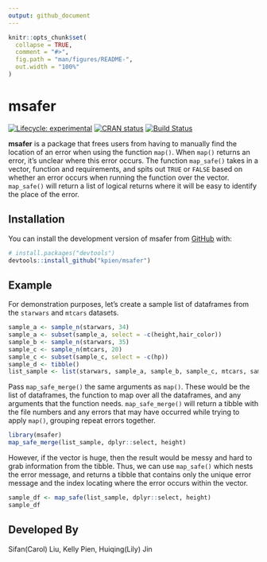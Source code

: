 ```yaml
---
output: github_document
---
```


<!-- README.md is generated from README.Rmd. Please edit that file -->

```r
knitr::opts_chunk$set(
  collapse = TRUE,
  comment = "#>",
  fig.path = "man/figures/README-",
  out.width = "100%"
)
```

# msafer

<!-- badges: start -->
[![Lifecycle:
experimental](https://img.shields.io/badge/lifecycle-experimental-orange.svg)](https://www.tidyverse.org/lifecycle/#experimental)
[![CRAN
status](https://www.r-pkg.org/badges/version/msafer)](https://CRAN.R-project.org/package=msafer)
[![Build Status](https://travis-ci.com/kpien/msafer.svg?branch=master)](https://travis-ci.com/kpien/msafer)
<!-- badges: end -->

**msafer** is a package that frees users from having to manually find the location of an error when using the function `map()`. When `map()` returns an error, it's unclear where this error occurs. The function `map_safe()` takes in a vector, function and requirements, and spits out `TRUE` or `FALSE` based on whether an error occurs when running the function over the vector. `map_safe()` will return a list of logical returns where it will be easy to identify the place of the error. 

## Installation

You can install the development version of msafer from [GitHub](https://github.com/) with:

``` r
# install.packages("devtools")
devtools::install_github("kpien/msafer")
```
## Example

For demonstration purposes, let's create a sample list of dataframes from the `starwars` and `mtcars` datasets.

```r
sample_a <- sample_n(starwars, 34)
sample_a <- subset(sample_a, select = -c(height,hair_color))
sample_b <- sample_n(starwars, 35)
sample_c <- sample_n(mtcars, 20)
sample_c <- subset(sample_c, select = -c(hp))
sample_d <- tibble()
list_sample <- list(starwars, sample_a, sample_b, sample_c, mtcars, sample_d)
```

Pass `map_safe_merge()` the same arguments as `map()`. These would be the list of dataframes, the function to map over all the dataframes, and any arguments that the function needs. `map_safe_merge()` will return a tibble with the file numbers and any errors that may have occurred while trying to apply `map()`, grouping repeat errors together.

```r
library(msafer)
map_safe_merge(list_sample, dplyr::select, height)
```

However, if the vector is huge, then the result would be messy and hard to grab information from the tibble. Thus, we can use `map_safe()` which nests the error message, and returns a tibble that contains only the unique error message and the index locating where the error occurs within the vector.
```r
sample_df <- map_safe(list_sample, dplyr::select, height)
sample_df
```


## Developed By
Sifan(Carol) Liu, Kelly Pien, Huiqing(Lily) Jin
